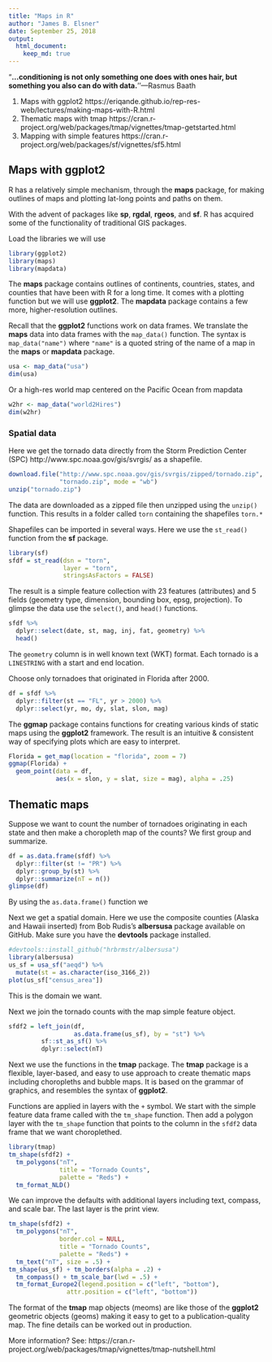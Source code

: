 ```yaml
---
title: "Maps in R"
author: "James B. Elsner"
date: September 25, 2018
output: 
  html_document:
    keep_md: true
---
```


"**...conditioning is not only something one does with ones hair, but something you also can do with data.**''---Rasmus Baath

1. Maps with ggplot2 https://eriqande.github.io/rep-res-web/lectures/making-maps-with-R.html
2. Thematic maps with tmap https://cran.r-project.org/web/packages/tmap/vignettes/tmap-getstarted.html
3. Mapping with simple features https://cran.r-project.org/web/packages/sf/vignettes/sf5.html


## Maps with ggplot2

R has a relatively simple mechanism, through the **maps** package, for making outlines of maps and plotting lat-long points and paths on them.

With the advent of packages like **sp**, **rgdal**, **rgeos**, and **sf**. R has acquired some of the functionality of traditional GIS packages.

Load the libraries we will use
```r
library(ggplot2)
library(maps)
library(mapdata)
```

The **maps** package contains outlines of continents, countries, states, and counties that have been with R for a long time. It comes with a plotting function but we will use **ggplot2**. The **mapdata** package contains a few more, higher-resolution outlines.

Recall that the **ggplot2** functions work on data frames. We translate the **maps** data into data frames with the `map_data()` function. The syntax is `map_data("name")` where `"name"` is a quoted string of the name of a map in the **maps** or **mapdata** package.
```r
usa <- map_data("usa")
dim(usa)
```

Or a  high-res world map centered on the Pacific Ocean from mapdata
```r
w2hr <- map_data("world2Hires")
dim(w2hr)
```

### Spatial data

Here we get the tornado data directly from the Storm Prediction Center (SPC) http://www.spc.noaa.gov/gis/svrgis/ as a shapefile.
```r
download.file("http://www.spc.noaa.gov/gis/svrgis/zipped/tornado.zip",
              "tornado.zip", mode = "wb")
unzip("tornado.zip")
```

The data are downloaded as a zipped file then unzipped using the `unzip()` function. This results in a folder called `torn` containing the shapefiles `torn.*`

Shapefiles can be imported in several ways. Here we use the `st_read()` function from the **sf** package.
```r
library(sf)
sfdf = st_read(dsn = "torn", 
               layer = "torn", 
               stringsAsFactors = FALSE)
```

The result is a simple feature collection with 23 features (attributes) and 5 fields (geometry type, dimension, bounding box, epsg, projection). To glimpse the data use the `select()`, and `head()` functions.
```r
sfdf %>%
  dplyr::select(date, st, mag, inj, fat, geometry) %>%
  head()
```

The `geometry` column is in well known text (WKT) format. Each tornado is a `LINESTRING` with a start and end location.

Choose only tornadoes that originated in Florida after 2000.
```r
df = sfdf %>%
  dplyr::filter(st == "FL", yr > 2000) %>%
  dplyr::select(yr, mo, dy, slat, slon, mag)
```
  
The **ggmap** package contains functions for creating various kinds of static maps using the **ggplot2** framework. The result is an intuitive & consistent way of specifying plots which are easy to interpret.
```r
Florida = get_map(location = "florida", zoom = 7)
ggmap(Florida) +
  geom_point(data = df, 
             aes(x = slon, y = slat, size = mag), alpha = .25)
```

## Thematic maps

Suppose we want to count the number of tornadoes originating in each state and then make a choropleth map of the counts? We first group and summarize.
```r
df = as.data.frame(sfdf) %>%
  dplyr::filter(st != "PR") %>%
  dplyr::group_by(st) %>%
  dplyr::summarize(nT = n())
glimpse(df)
```

By using the `as.data.frame()` function we 

Next we get a spatial domain. Here we use the composite counties (Alaska and Hawaii inserted) from Bob Rudis's  **albersusa** package available on GitHub. Make sure you have the **devtools** package installed.
```r
#devtools::install_github("hrbrmstr/albersusa")
library(albersusa)
us_sf = usa_sf("aeqd") %>%
  mutate(st = as.character(iso_3166_2))
plot(us_sf["census_area"])
```

This is the domain we want. 

Next we join the tornado counts with the map simple feature object.
```r
sfdf2 = left_join(df, 
                  as.data.frame(us_sf), by = "st") %>%
         sf::st_as_sf() %>%
         dplyr::select(nT)
```

Next we use the functions in the **tmap** package. The **tmap** package is a flexible, layer-based, and easy to use approach to create thematic maps including choropleths and bubble maps. It is based on the grammar of graphics, and resembles the syntax of **ggplot2**.

Functions are applied in layers with the `+` symbol. We start with the simple feature data frame called with the `tm_shape` function. Then add a polygon layer with the `tm_shape` function that points to the column in the `sfdf2` data frame that we want choroplethed.
```r
library(tmap)
tm_shape(sfdf2) +
  tm_polygons("nT", 
              title = "Tornado Counts",
              palette = "Reds") +
  tm_format_NLD()
```

We can improve the defaults with additional layers including text, compass, and scale bar. The last layer is the print view.
```r
tm_shape(sfdf2) +
  tm_polygons("nT", 
              border.col = NULL,
              title = "Tornado Counts",
              palette = "Reds") +
  tm_text("nT", size = .5) +
tm_shape(us_sf) + tm_borders(alpha = .2) +
  tm_compass() + tm_scale_bar(lwd = .5) +
  tm_format_Europe2(legend.position = c("left", "bottom"),
                attr.position = c("left", "bottom"))
```

The format of the **tmap** map objects (meoms) are like those of the **ggplot2** geometric objects (geoms) making it easy to get to a publication-quality map. The fine details can be worked out in production.

More information? See: https://cran.r-project.org/web/packages/tmap/vignettes/tmap-nutshell.html